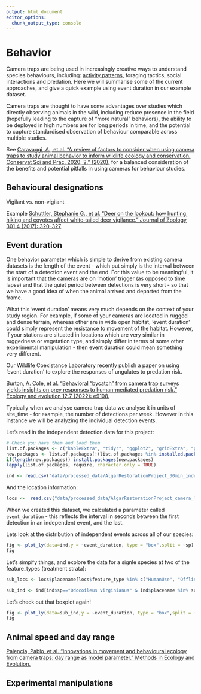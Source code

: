 ```yaml
---
output: html_document
editor_options: 
  chunk_output_type: console
---
```

# Behavior {#behavior}

Camera traps are being used in increasingly creative ways to understand species behaviours, including: [activity patterns](#activity), foraging tactics, social interactions and predation. Here we will summarise some of the current approaches, and give a quick example using event duration in our example dataset.

Camera traps are thought to have some advantages over studies which directly observing animals in the wild, including reduce presence in the field (hopefully leading to the capture of "more natural" behaviors), the ability to be deployed in high numbers are for long periods in time, and the potential to capture standardised observation of behaviour comparable across multiple studies. 

See [Caravaggi, A., et al. "A review of factors to consider when using camera traps to study animal behavior to inform wildlife ecology and conservation. Conservat Sci and Prac. 2020; 2." (2020).](https://conbio.onlinelibrary.wiley.com/doi/10.1111/csp2.239) for  a balanced consideration of the benefits and potential pitfalls in using cameras for behaviour studies. 

## Behavioural designations

Vigilant vs. non-vigilant

Example [Schuttler, Stephanie G., et al. "Deer on the lookout: how hunting, hiking and coyotes affect white‐tailed deer vigilance." Journal of Zoology 301.4 (2017): 320-327](https://www.researchgate.net/publication/310666089_Deer_on_the_lookout_How_hunting_hiking_and_coyotes_affect_white-tailed_deer_vigilance)

## Event duration

One behavior parameter which is simple to derive from existing camera datasets is the length of the event - which put simply is the interval between the start of a detection event and the end. For this value to be meaningful, it is important that the cameras are on 'motion' trigger (as opposed to time lapse) and that the quiet period between detections is very short - so that we have a good idea of when the animal arrived and departed from the frame. 

What this 'event duration' means very much depends on the context of your study region. For example, if some of your cameras are located in rugged and dense terrain, whereas other are in wide open habitat, 'event duration' could simply represent the resistance to movement of the habitat. However, if your stations are situated in locations which are very similar in ruggedness or vegetation type, and simply differ in terms of some other experimental manipulation - then event duration could mean something very different. 

Our Wildlife Coexistance Laboratory recently publish a paper on using 'event duration' to explore the responses of ungulates to predation risk.  

[Burton, A. Cole, et al. "Behavioral “bycatch” from camera trap surveys yields insights on prey responses to human‐mediated predation risk." Ecology and evolution 12.7 (2022): e9108.](https://onlinelibrary.wiley.com/doi/pdf/10.1002/ece3.9108)

Typically when we analyse camera trap data we analyse it in units of site_time - for example, the number of detections per week. However in this instance we will be analyzing the individual detection events. 

Let's read in the independent detection data for this project:

```r
# Check you have them and load them
list.of.packages <- c("kableExtra", "tidyr", "ggplot2", "gridExtra", "phenopix")
new.packages <- list.of.packages[!(list.of.packages %in% installed.packages()[,"Package"])]
if(length(new.packages)) install.packages(new.packages)
lapply(list.of.packages, require, character.only = TRUE)

```

```r
ind <- read.csv("data/processed_data/AlgarRestorationProject_30min_independent_detections.csv")
```

And the location information:

```r
locs <-  read.csv("data/processed_data/AlgarRestorationProject_camera_locations.csv")
```

 
When we created this dataset, we calculated a parameter called `event_duration` - this reflects the interval in seconds between the first detection in an independent event, and the last. 

Lets look at the distribution of independent events across all of our species:

```r
fig <- plot_ly(data=ind,y = ~event_duration, type = "box",split = ~sp)
fig
```

Let's simpify things, and explore the data for a signle species at two of the feature_types (treatment strata):

```r
sub_locs <- locs$placename[locs$feature_type %in% c("HumanUse", "Offline")]

sub_ind <- ind[ind$sp=="Odocoileus virginianus" & ind$placename %in% sub_locs,]
```

Let's check out that boxplot again!

```r
fig <- plot_ly(data=sub_ind,y = ~event_duration, type = "box",split = ~sp)
fig
```





## Animal speed and day range

[Palencia, Pablo, et al. "Innovations in movement and behavioural ecology from camera traps: day range as model parameter." Methods in Ecology and Evolution.](https://besjournals.onlinelibrary.wiley.com/doi/abs/10.1111/2041-210X.13609)

## Experimental manipulations

